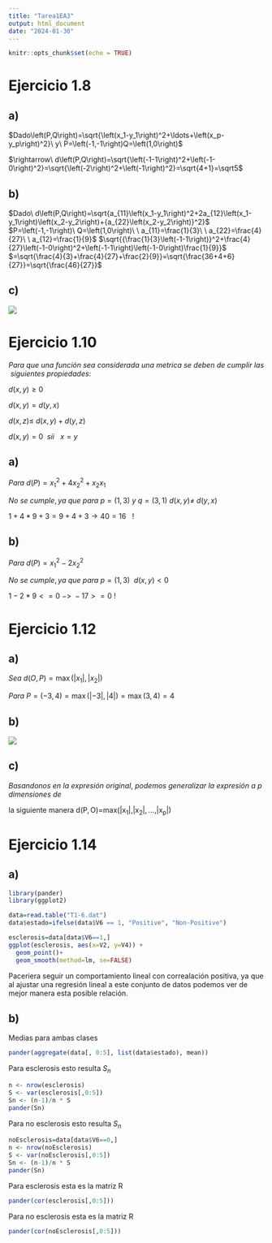 ```yaml
---
title: "Tarea1EA3"
output: html_document
date: "2024-01-30"
---
```


```r
knitr::opts_chunk$set(echo = TRUE)

```
# Ejercicio 1.8


## a)

$Dado\left(P,Q\right)=\sqrt{\left(x_1-y_1\right)^2+\ldots+\left(x_p-y_p\right)^2}\ y\ P=\left(-1,-1\right)Q=\left(1,0\right)$

$\rightarrow\ d\left(P,Q\right)=\sqrt{\left(-1-1\right)^2+\left(-1-0\right)^2}=\sqrt{\left(-2\right)^2+\left(-1\right)^2}=\sqrt{4+1}=\sqrt5$

## b)

$Dado\ d\left(P,Q\right)=\sqrt{a_{11}\left(x_1-y_1\right)^2+2a_{12}\left(x_1-y_1\right)\left(x_2-y_2\right)+{a_{22}\left(x_2-y_2\right)}^2}$
$P=\left(-1,-1\right)\ Q=\left(1,0\right)\ \ a_{11}=\frac{1}{3}\ \ a_{22}=\frac{4}{27}\ \ a_{12}=\frac{1}{9}$
$\sqrt{{\frac{1}{3}\left(-1-1\right)}^2+\frac{4}{27}\left(-1-0\right)^2+\left(-1-1\right)\left(-1-0\right)\frac{1}{9}}$
$=\sqrt{\frac{4}{3}+\frac{4}{27}+\frac{2}{9}}=\sqrt{\frac{36+4+6}{27}}=\sqrt{\frac{46}{27}}$

## c)
![](assets/distancia1.png)

# Ejercicio 1.10

$Para\ que\ una\ función\ sea\ considerada\ una\ metrica\ se\ deben\ de\ cumplir\ las\ siguientes\ propiedades:$

$d\left(x,y\right)\geq0$

$d\left(x,y\right)=d\left(y,x\right)$

$d\left(x,z\right)\le\ d\left(x,y\right)+d\left(y,z\right)$

$d\left(x,y\right)=0\ \ sii\ \ \ x=y$

## a)
$Para\ d\left(P\right)=x_1^2+4x_2^2+x_2x_1$
  	
$No\ se\ cumple,ya\ que\ para\ p=\left(1,3\right)\ y\ q=\left(3,1\right)\ d\left(x,y\right)\neq\ d\left(y,x\right)$

$1+4\ast9+3=9+4+3\rightarrow40=16\ \ \ !$

## b)
$Para\ d(P)=x^2_1-2x_2^2\ $

$No\ se\ cumple,ya\ que\ para\ p=\left(1,3\right)\ \ d\left(x,y\right)<0$

$1-2\ast9<=0 \  ->\  -17>=0\ !$



# Ejercicio 1.12

## a)

$Sea\ d\left(O,P\right)=\max{\left(\left|x_1\right|,\left|x_2\right|\right)}$

$Para\ P=\left(-3,4\right)=\max{\left(\left|-3\right|,\left|4\right|\right)}=\max{\left(3,4\right)}=4$

## b)

![](puntosDisntancia1maxAbs.png)

## c)

$Basandonos\ en\ la\ expresión\ original,\ podemos\ generalizar\ la\ expresión\ a\ p\ dimensiones\ de\ $

$\mathrm{la\ siguiente\ manera\ d}\left(\mathrm{P,O}\right)\mathrm{\mathrm{=}}\mathrm{max}{\left(\left|\mathrm{x}_\mathrm{1}\right|\mathrm{,} \left|\mathrm{x}_\mathrm{2}\right|\mathrm{,\ldots,} \left|\mathrm{x}_\mathrm{p}\right|\right)}$

# Ejercicio 1.14

## a)

```r
library(pander)
library(ggplot2)

data=read.table("T1-6.dat")
data$estado=ifelse(data$V6 == 1, "Positive", "Non-Positive")

esclerosis=data[data$V6==1,]
ggplot(esclerosis, aes(x=V2, y=V4)) +
  geom_point()+
  geom_smooth(method=lm, se=FALSE)
```

Paceriera seguir un comportamiento lineal con correalación positiva,  ya que al ajustar una regresión lineal a este conjunto de datos podemos ver de mejor manera esta posible relación.

## b)
Medias para ambas clases

```r

pander(aggregate(data[, 0:5], list(data$estado), mean))
```
Para esclerosis esto resulta $S_n$
```r

n <- nrow(esclerosis)
S <- var(esclerosis[,0:5])
Sn <- (n-1)/n * S
pander(Sn)
```

Para no esclerosis esto resulta $S_n$

```r
noEsclerosis=data[data$V6==0,]
n <- nrow(noEsclerosis)
S <- var(noEsclerosis[,0:5])
Sn <- (n-1)/n * S
pander(Sn)
```
Para esclerosis esta es la matriz R

```r
pander(cor(esclerosis[,0:5]))
```
Para no esclerosis esta es la matriz R
```r
pander(cor(noEsclerosis[,0:5]))
```
